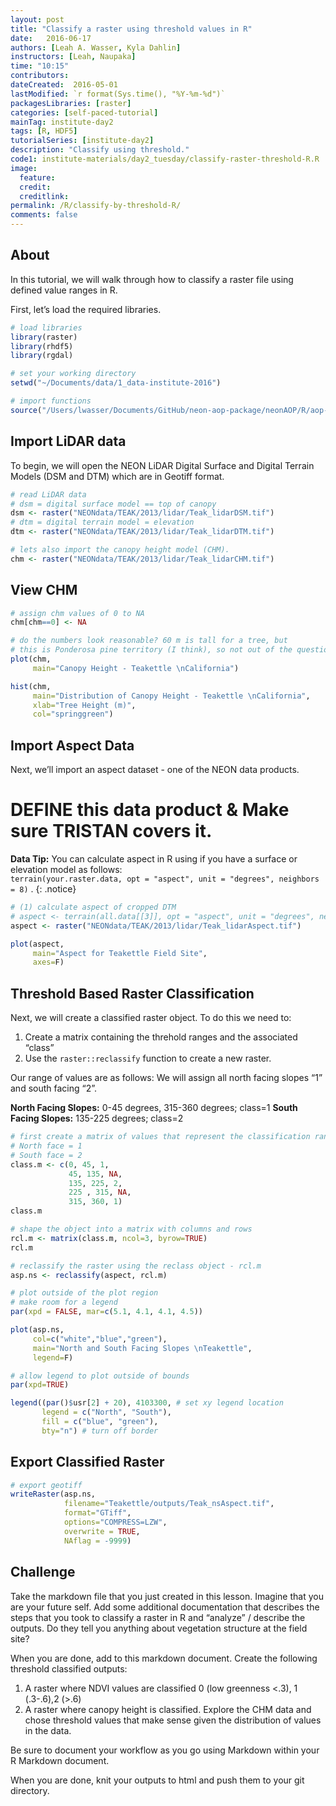 ```yaml
---
layout: post
title: "Classify a raster using threshold values in R"
date:   2016-06-17
authors: [Leah A. Wasser, Kyla Dahlin]
instructors: [Leah, Naupaka]
time: "10:15"
contributors:
dateCreated:  2016-05-01
lastModified: `r format(Sys.time(), "%Y-%m-%d")`
packagesLibraries: [raster]
categories: [self-paced-tutorial]
mainTag: institute-day2
tags: [R, HDF5]
tutorialSeries: [institute-day2]
description: "Classify using threshold."
code1: institute-materials/day2_tuesday/classify-raster-threshold-R.R
image:
  feature: 
  credit: 
  creditlink:
permalink: /R/classify-by-threshold-R/
comments: false
---
```


## About

In this tutorial, we will walk through how to classify a raster file using
defined value ranges in R. 

First, let's load the required libraries.

```r
# load libraries
library(raster)
library(rhdf5)
library(rgdal)

# set your working directory
setwd("~/Documents/data/1_data-institute-2016")

# import functions
source("/Users/lwasser/Documents/GitHub/neon-aop-package/neonAOP/R/aop-data.R")

```

## Import LiDAR data

To begin, we will open the NEON LiDAR Digital Surface and Digital Terrain Models
(DSM and DTM) which are in Geotiff format.

```r

# read LiDAR data
# dsm = digital surface model == top of canopy
dsm <- raster("NEONdata/TEAK/2013/lidar/Teak_lidarDSM.tif")
# dtm = digital terrain model = elevation
dtm <- raster("NEONdata/TEAK/2013/lidar/Teak_lidarDTM.tif") 

# lets also import the canopy height model (CHM).
chm <- raster("NEONdata/TEAK/2013/lidar/Teak_lidarCHM.tif")

```

## View CHM

``` r
# assign chm values of 0 to NA
chm[chm==0] <- NA

# do the numbers look reasonable? 60 m is tall for a tree, but
# this is Ponderosa pine territory (I think), so not out of the question.
plot(chm,
     main="Canopy Height - Teakettle \nCalifornia") 

hist(chm,
     main="Distribution of Canopy Height - Teakettle \nCalifornia",
     xlab="Tree Height (m)", 
     col="springgreen")


```

## Import Aspect Data

Next, we'll import an aspect dataset - one of the NEON data products.

# DEFINE this data product & Make sure TRISTAN covers it.

<i class="fa fa-star"></i> **Data Tip:** You can calculate aspect in R 
using if you have a surface or elevation model as follows:  
`terrain(your.raster.data, opt = "aspect", unit = "degrees", neighbors = 8)` .
{: .notice}

```r

# (1) calculate aspect of cropped DTM
# aspect <- terrain(all.data[[3]], opt = "aspect", unit = "degrees", neighbors = 8)
aspect <- raster("NEONdata/TEAK/2013/lidar/Teak_lidarAspect.tif")

plot(aspect,
     main="Aspect for Teakettle Field Site",
     axes=F)

```

## Threshold Based Raster Classification

Next, we will create a classified raster object.
To do this we need to:

1. Create a matrix containing the threhold ranges and the associated "class"
2. Use the `raster::reclassify` function to create a new raster.

Our range of values are as follows:
We will assign all north facing slopes "1" and south facing "2". 

**North Facing Slopes:** 0-45 degrees, 315-360 degrees; class=1
**South Facing Slopes:** 135-225 degrees; class=2


```r

# first create a matrix of values that represent the classification ranges
# North face = 1
# South face = 2
class.m <- c(0, 45, 1, 
             45, 135, NA, 
             135, 225, 2,  
             225 , 315, NA, 
             315, 360, 1)
class.m

# shape the object into a matrix with columns and rows
rcl.m <- matrix(class.m, ncol=3, byrow=TRUE)
rcl.m

# reclassify the raster using the reclass object - rcl.m
asp.ns <- reclassify(aspect, rcl.m)

# plot outside of the plot region
# make room for a legend
par(xpd = FALSE, mar=c(5.1, 4.1, 4.1, 4.5))

plot(asp.ns, 
     col=c("white","blue","green"),
     main="North and South Facing Slopes \nTeakettle",
     legend=F)

# allow legend to plot outside of bounds
par(xpd=TRUE)

legend((par()$usr[2] + 20), 4103300, # set xy legend location
       legend = c("North", "South"),
       fill = c("blue", "green"), 
       bty="n") # turn off border

```

## Export Classified Raster

```r

# export geotiff 
writeRaster(asp.ns,
            filename="Teakettle/outputs/Teak_nsAspect.tif",
            format="GTiff",
            options="COMPRESS=LZW",
            overwrite = TRUE,
            NAflag = -9999)

```

<div id="challenge" markdown="1">
## Challenge

Take the markdown file that you just created in this lesson. Imagine that you are
your future self. Add some additional documentation that describes the steps that 
you took to classify a raster in R and "analyze" / describe the outputs. Do
they tell you anything about vegetation structure at the field site?

When you are done, add to this markdown document. Create the following threshold 
classified outputs:

1. A raster where NDVI values are classified 0 (low greenness <.3),
1 (.3-.6),2 (>.6) 
2. A raster where canopy height is classified. Explore the CHM data and chose 
threshold values that make sense given the distribution of values in the data.

Be sure to document your workflow as you go using Markdown within your R Markdown
document.

When you are done, knit your outputs to html and push them to your git directory.
</div>
